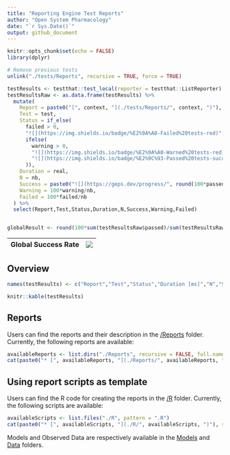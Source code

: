 ---
title: "Reporting Engine Test Reports"
author: "Open System Pharmacology"
date: "`r Sys.Date()`"
output: github_document
---

<!-- README.md is generated from README.Rmd. Please edit that file -->

```{r setup, include=FALSE}
knitr::opts_chunk$set(echo = FALSE)
library(dplyr)
```

<!-- 
Run testthat and get list of test results 
Note that "test_local" runs the scripts in ./R and then performs the tests
testResults includes a list per test script, which contains the following results
file, context, test, nb, failed, skipped, error, warning, user, system, real, passed, result

Turning the list to data.frame and extracting the relevant data will give a great overview of the test results
-->

```{r, include=FALSE}
# Remove previous tests
unlink("./tests/Reports", recursive = TRUE, force = TRUE)

testResults <- testthat::test_local(reporter = testthat::ListReporter)
testResultsRaw <- as.data.frame(testResults) %>% 
  mutate(
    Report = paste0("[", context, "](./tests/Reports/", context, ")"),
    Test = test,
    Status = if_else(
      failed > 0, 
      "![](https://img.shields.io/badge/%E2%9A%A0-Failed%20tests-red)",
      ifelse(
        warning > 0,
        "![](https://img.shields.io/badge/%E2%9A%A0-Warned%20tests-red)",
        "![](https://img.shields.io/badge/%E2%9C%93-Passed%20tests-success)"
      )),
    Duration = real,
    N = nb,
    Success = paste0("![](https://geps.dev/progress/", round(100*passed/nb, 0),")"),
    Warning = 100*warning/nb,
    Failed = 100*failed/nb
  ) %>%
  select(Report,Test,Status,Duration,N,Success,Warning,Failed)


globalResult <- round(100*sum(testResultsRaw$passed)/sum(testResultsRaw$nb), 0)
```

|Global Success Rate| ![](https://geps.dev/progress/`r globalResult`)|
|---|---|

## Overview

```{r, results='asis'}
names(testResults) <- c("Report","Test","Status","Duration [ms]","N","Success [%]","Warning [%]","Failed [%]")

knitr::kable(testResults)
```

## Reports

Users can find the reports and their description in the [/Reports](./Reports) folder.
Currently, the following reports are available:

```{r, results='asis'}
availableReports <- list.dirs("./Reports", recursive = FALSE, full.names = FALSE)
cat(paste0("* [", availableReports, "](./Reports/", availableReports, ")"), sep = "\n")
```


## Using report scripts as template

Users can find the R code for creating the reports in the [/R](./R) folder.
Currently, the following scripts are available:

```{r, results='asis'}
availableScripts <- list.files("./R", pattern = ".R")
cat(paste0("* [", availableScripts, "](./R/", availableScripts, ")"), sep = "\n")
```

Models and Observed Data are respectively available in the [Models](./Models) and [Data](./ObservedData) folders.

